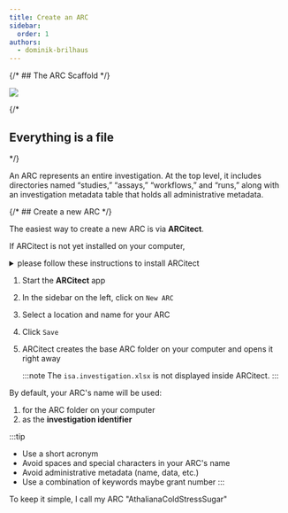 ```yaml
---
title: Create an ARC
sidebar:
  order: 1
authors:
  - dominik-brilhaus
---
```





{/* ## The ARC Scaffold */}

![](@images/start-here/arc-scaffold.svg)

{/* 

## Everything is a file



<NewARC /> */}

An ARC represents an entire investigation. At the top level, it includes directories named “studies,” “assays,” “workflows,” and “runs,” along with an investigation metadata table that holds all administrative metadata.

{/* ## Create a new ARC */}

The easiest way to create a new ARC is via **ARCitect**.

<Card title="ARCitect installation" icon="setting">

If ARCitect is not yet installed on your computer, 

<details>
<summary>please follow these instructions to install ARCitect</summary>


<ARCitectInstallation />

</details>

</Card>

<Card icon="pen" title="ARCitect">
<Steps>

1. Start the **ARCitect** app
2. In the sidebar on the left, click on `New ARC`
3. Select a location and name for your ARC
4. Click `Save`
5. ARCitect creates the base ARC folder on your computer and opens it right away
  
    <NewARC />

    :::note
    The `isa.investigation.xlsx` is not displayed inside ARCitect.
    :::

</Steps>
</Card>

<Card title="Your ARC's name" icon="approve-check" >

By default, your ARC's name will be used:

1. for the ARC folder on your computer
2. as the **investigation identifier** 

:::tip
- Use a short acronym  
- Avoid spaces and special characters in your ARC's name
- Avoid administrative metadata (name, data, etc.)
- Use a combination of keywords maybe grant number
:::

<ViolaSays>

To keep it simple, I call my ARC "AthalianaColdStressSugar"

</ViolaSays>

</Card>

